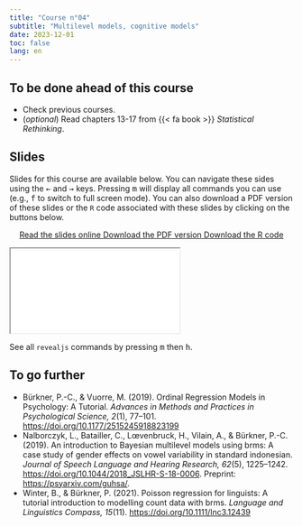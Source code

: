 ```yaml
---
title: "Course n°04"
subtitle: "Multilevel models, cognitive models"
date: 2023-12-01
toc: false
lang: en
---
```


## To be done ahead of this course

- Check previous courses.
- (*optional*) Read chapters 13-17 from {{< fa book >}} *Statistical Rethinking*.

## Slides

Slides for this course are available below. You can navigate these sides using the <kbd>←</kbd> and <kbd>→</kbd> keys. Pressing <kbd>m</kbd> will display all commands you can use (e.g., <kbd>f</kbd> to switch to full screen mode). You can also download a PDF version of these slides or the `R` code associated with these slides by clicking on the buttons below.

<p class="buttons" style="text-align:center;"><a class="btn btn-danger" target="_blank" href="../slides/html/cours04.html"><i class="fa-solid fa-arrow-up-right-from-square"></i> Read the slides online </a> <a class="btn btn-danger" target="_blank" href="../slides/pdf/cours04.pdf" role="button"><i class="fa-solid fa-file-pdf"></i> Download the PDF version </a> <a class="btn btn-danger" target="_blank" href="../slides/code/cours04.R"><i class="fa-solid fa-code"></i> Download the R code </a> </p>

<div class="ratio ratio-16x9"> <iframe src="../slides/html/cours04.html"></iframe> </div>

::: {.callout-tip}
See all `revealjs` commands by pressing <kbd>m</kbd> then <kbd>h</kbd>.
:::

## To go further

- Bürkner, P.-C., & Vuorre, M. (2019). Ordinal Regression Models in Psychology: A Tutorial. *Advances in Methods and Practices in Psychological Science, 2*(1), 77–101. <https://doi.org/10.1177/2515245918823199>
- Nalborczyk, L., Batailler, C., Lœvenbruck, H., Vilain, A., & Bürkner, P.-C. (2019). An introduction to Bayesian multilevel models using brms: A case study of gender effects on vowel variability in standard indonesian. *Journal of Speech Language and Hearing Research, 62*(5), 1225–1242. <https://doi.org/10.1044/2018_JSLHR-S-18-0006>. Preprint: <https://psyarxiv.com/guhsa/>.
- Winter, B., & Bürkner, P. (2021). Poisson regression for linguists: A tutorial introduction to modelling count data with brms. *Language and Linguistics Compass, 15*(11). <https://doi.org/10.1111/lnc3.12439>
